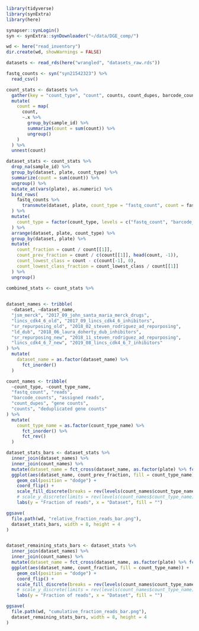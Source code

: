
```r
library(tidyverse)
library(synExtra)
library(here)

synapser::synLogin()
syn <- synExtra::synDownloader("~/data/DGE_comp/")

wd <- here("read_inventory")
dir.create(wd, showWarnings = FALSE)
```


```r
datasets <- read_rds(here("wrangled", "datasets_raw.rds"))

fastq_counts <- syn("syn21542323") %>%
  read_csv()
```


```r
count_stats <- datasets %>%
  gather(key = "count_type", "count", counts, count_dupes, barcode_counts) %>%
  mutate(
    count = map(
      count,
      ~.x %>%
        group_by(sample_id) %>%
        summarize(count = sum(count)) %>%
        ungroup()
    )
  ) %>%
  unnest(count)

dataset_stats <- count_stats %>%
  drop_na(sample_id) %>%
  group_by(dataset, plate, count_type) %>%
  summarize(count = sum(count)) %>%
  ungroup() %>%
  mutate_at(vars(plate), as.numeric) %>%
  bind_rows(
    fastq_counts %>%
      transmute(dataset, plate, count_type = "fastq_count", count = fastq_count)
  ) %>%
  mutate(
    count_type = factor(count_type, levels = c("fastq_count", "barcode_counts", "count_dupes", "counts"))
  ) %>%
  arrange(dataset, plate, count_type) %>%
  group_by(dataset, plate) %>%
  mutate(
    count_fraction = count / count[[1]],
    count_prev_fraction = count / c(count[[1]], head(count, -1)),
    count_lowest_class = count - c(count[-1], 0),
    count_lowest_class_fraction = count_lowest_class / count[[1]]
  ) %>%
  ungroup()

combined_stats <- count_stats %>%
  

```


```r
dataset_names <- tribble(
  ~dataset, ~dataset_name,
  "jsm_merck", "2017_09_john_santa_maria_merck_drugs",
  "lincs_cdk4_6_old", "2017_09_lincs_cdk4_6_inhibitors",
  "sr_repurposing_old", "2018_02_steven_rodriguez_ad_repurposing",
  "ld_dub", "2018_06_laura_doherty_dub_inhibitors",
  "sr_repurposing_new", "2018_11_steven_rodriguez_ad_repurposing",
  "lincs_cdk4_6_7_new", "2019_08_lincs_cdk4_6_7_inhibitors"
) %>%
  mutate(
    dataset_name = as.factor(dataset_name) %>%
      fct_inorder()
  )

count_names <- tribble(
  ~count_type, ~count_type_name,
  "fastq_count", "reads",
  "barcode_counts", "assigned reads",
  "count_dupes", "gene counts",
  "counts", "deduplicated gene counts"
) %>%
  mutate(
    count_type_name = as.factor(count_type_name) %>%
      fct_inorder() %>%
      fct_rev()
  )

dataset_stats_bars <- dataset_stats %>%
  inner_join(dataset_names) %>%
  inner_join(count_names) %>%
  mutate(dataset_name = fct_cross(dataset_name, as.factor(plate) %>% fct_inseq(), sep = "_")) %>%
  ggplot(aes(dataset_name, count_prev_fraction, fill = count_type_name)) +
    geom_col(position = "dodge") +
    coord_flip() +
    scale_fill_discrete(breaks = rev(levels(count_names$count_type_name))) +
    # scale_y_discrete(limits = rev(levels(count_names$count_type_name))) +
    labs(y = "Fraction of reads", x = "Dataset", fill = "")

ggsave(
  file.path(wd, "relative_fraction_reads_bar.png"),
  dataset_stats_bars, width = 8, height = 4
)


dataset_remaining_stats_bars <- dataset_stats %>%
  inner_join(dataset_names) %>%
  inner_join(count_names) %>%
  mutate(dataset_name = fct_cross(dataset_name, as.factor(plate) %>% fct_inseq(), sep = "_")) %>%
  ggplot(aes(dataset_name, count_fraction, fill = count_type_name)) +
    geom_col(position = "dodge") +
    coord_flip() +
    scale_fill_discrete(breaks = rev(levels(count_names$count_type_name))) +
    # scale_y_discrete(limits = rev(levels(count_names$count_type_name))) +
    labs(y = "Fraction of reads", x = "Dataset", fill = "")

ggsave(
  file.path(wd, "cumulative_fraction_reads_bar.png"),
  dataset_remaining_stats_bars, width = 8, height = 4
)


```


